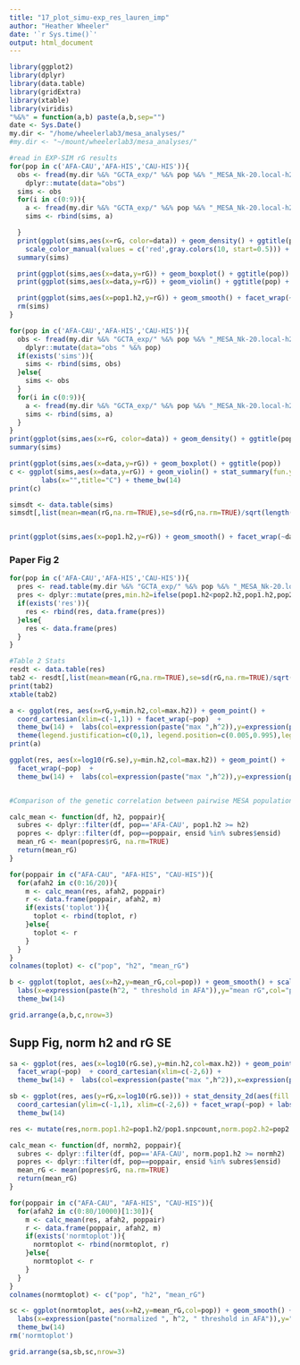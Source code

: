 ```yaml
---
title: "17_plot_simu-exp_res_lauren_imp"
author: "Heather Wheeler"
date: '`r Sys.time()`'
output: html_document
---
```


```r
library(ggplot2)
library(dplyr)
library(data.table)
library(gridExtra)
library(xtable)
library(viridis)
"%&%" = function(a,b) paste(a,b,sep="")
date <- Sys.Date()
my.dir <- "/home/wheelerlab3/mesa_analyses/"
#my.dir <- "~/mount/wheelerlab3/mesa_analyses/"

#read in EXP-SIM rG results
for(pop in c('AFA-CAU','AFA-HIS','CAU-HIS')){
  obs <- fread(my.dir %&% "GCTA_exp/" %&% pop %&% "_MESA_Nk-20.local-h2_gen-corr_UMich_imp.2018-05-03.txt") %>% 
    dplyr::mutate(data="obs")
  sims <- obs
  for(i in c(0:9)){
    a <- fread(my.dir %&% "GCTA_exp/" %&% pop %&% "_MESA_Nk-20.local-h2_gen-corr_EXP-SIM-" %&% i %&% "_UMich_imp.2018-05-03.txt") %>% dplyr::mutate(data="sim" %&% i)
    sims <- rbind(sims, a)

  }
  print(ggplot(sims,aes(x=rG, color=data)) + geom_density() + ggtitle(pop) +
    scale_color_manual(values = c('red',gray.colors(10, start=0.5))) + theme_classic(14))
  summary(sims)

  print(ggplot(sims,aes(x=data,y=rG)) + geom_boxplot() + ggtitle(pop))
  print(ggplot(sims,aes(x=data,y=rG)) + geom_violin() + ggtitle(pop) + stat_summary(fun.y=mean, geom="point", color="blue", size=3))

  print(ggplot(sims,aes(x=pop1.h2,y=rG)) + geom_smooth() + facet_wrap(~data) + ggtitle(pop))
  rm(sims)
}
```

```r
for(pop in c('AFA-CAU','AFA-HIS','CAU-HIS')){
  obs <- fread(my.dir %&% "GCTA_exp/" %&% pop %&% "_MESA_Nk-20.local-h2_gen-corr_UMich_imp.2018-05-03.txt") %>% 
    dplyr::mutate(data="obs " %&% pop)
  if(exists('sims')){
    sims <- rbind(sims, obs)
  }else{
    sims <- obs
  }
  for(i in c(0:9)){
    a <- fread(my.dir %&% "GCTA_exp/" %&% pop %&% "_MESA_Nk-20.local-h2_gen-corr_EXP-SIM-" %&% i %&% "_UMich_imp.2018-05-03.txt") %>% dplyr::mutate(data="sim " %&% pop)
    sims <- rbind(sims, a)
  }
}
print(ggplot(sims,aes(x=rG, color=data)) + geom_density() + ggtitle(pop))
summary(sims)

print(ggplot(sims,aes(x=data,y=rG)) + geom_boxplot() + ggtitle(pop))
c <- ggplot(sims,aes(x=data,y=rG)) + geom_violin() + stat_summary(fun.y=mean, geom="point", color="blue", size=3) +
        labs(x="",title="C") + theme_bw(14)
print(c)

simsdt <- data.table(sims)
simsdt[,list(mean=mean(rG,na.rm=TRUE),se=sd(rG,na.rm=TRUE)/sqrt(length(rG[!is.na(rG)])),converged=length(rG[!is.na(rG)])),by='data']


print(ggplot(sims,aes(x=pop1.h2,y=rG)) + geom_smooth() + facet_wrap(~data) + ggtitle(pop))


```


### Paper Fig 2
```r
for(pop in c('AFA-CAU','AFA-HIS','CAU-HIS')){
  pres <- read.table(my.dir %&% "GCTA_exp/" %&% pop %&% "_MESA_Nk-20.local-h2_gen-corr_UMich_imp.2018-05-03_with_SNP_count.txt",header=T)
  pres <- dplyr::mutate(pres,min.h2=ifelse(pop1.h2<pop2.h2,pop1.h2,pop2.h2), max.h2=ifelse(pop1.h2>pop2.h2,pop1.h2,pop2.h2), pop=pop)
  if(exists('res')){
    res <- rbind(res, data.frame(pres))
  }else{
    res <- data.frame(pres)
  }
}

#Table 2 Stats
resdt <- data.table(res)
tab2 <- resdt[,list(mean=mean(rG,na.rm=TRUE),se=sd(rG,na.rm=TRUE)/sqrt(length(rG[!is.na(rG)])),converged=length(rG[!is.na(rG)])),by='pop']
print(tab2)
xtable(tab2)

a <- ggplot(res, aes(x=rG,y=min.h2,col=max.h2)) + geom_point() +
  coord_cartesian(xlim=c(-1,1)) + facet_wrap(~pop)  + 
  theme_bw(14) +  labs(col=expression(paste("max ",h^2)),y=expression(paste("min ", h^2)),title="A") + 
  theme(legend.justification=c(0,1), legend.position=c(0.005,0.995),legend.title = element_text(size=8),legend.text = element_text(size=8),legend.key.size = unit(0.2, "cm"))
print(a)

ggplot(res, aes(x=log10(rG.se),y=min.h2,col=max.h2)) + geom_point() +
  facet_wrap(~pop)  +
  theme_bw(14) +  labs(col=expression(paste("max ",h^2)),y=expression(paste("min ", h^2)))


#Comparison of the genetic correlation between pairwise MESA populations and the subset of genes with heritability (h\textsuperscript{2}) greater than a given threshold in AFA

calc_mean <- function(df, h2, poppair){
  subres <- dplyr::filter(df, pop=='AFA-CAU', pop1.h2 >= h2)
  popres <- dplyr::filter(df, pop==poppair, ensid %in% subres$ensid)
  mean_rG <- mean(popres$rG, na.rm=TRUE)
  return(mean_rG)
}

for(poppair in c("AFA-CAU", "AFA-HIS", "CAU-HIS")){
  for(afah2 in c(0:16/20)){
    m <- calc_mean(res, afah2, poppair)
    r <- data.frame(poppair, afah2, m)
    if(exists('toplot')){
      toplot <- rbind(toplot, r)
    }else{
      toplot <- r
    }
  }
}
colnames(toplot) <- c("pop", "h2", "mean_rG")

b <- ggplot(toplot, aes(x=h2,y=mean_rG,col=pop)) + geom_smooth() + scale_color_viridis(discrete=TRUE) +
  labs(x=expression(paste(h^2, " threshold in AFA")),y="mean rG",col="pop pair",title="B") +
  theme_bw(14)
```

```r
grid.arrange(a,b,c,nrow=3)
```

## Supp Fig, norm h2 and rG SE
```r
sa <- ggplot(res, aes(x=log10(rG.se),y=min.h2,col=max.h2)) + geom_point() +
  facet_wrap(~pop)  + coord_cartesian(xlim=c(-2,6)) + 
  theme_bw(14) +  labs(col=expression(paste("max ",h^2)),x=expression(paste(log["10"], " SE")),y=expression(paste("min ", h^2)),title="A")

sb <- ggplot(res, aes(y=rG,x=log10(rG.se))) + stat_density_2d(aes(fill = ..level..), geom = "polygon") + scale_color_viridis() +
  coord_cartesian(ylim=c(-1,1), xlim=c(-2,6)) + facet_wrap(~pop) + labs(x=expression(paste(log["10"], " SE")),title="B") +
  theme_bw(14) 

res <- mutate(res,norm.pop1.h2=pop1.h2/pop1.snpcount,norm.pop2.h2=pop2.h2/pop2.snpcount)

calc_mean <- function(df, normh2, poppair){
  subres <- dplyr::filter(df, pop=='AFA-CAU', norm.pop1.h2 >= normh2)
  popres <- dplyr::filter(df, pop==poppair, ensid %in% subres$ensid)
  mean_rG <- mean(popres$rG, na.rm=TRUE)
  return(mean_rG)
}

for(poppair in c("AFA-CAU", "AFA-HIS", "CAU-HIS")){
  for(afah2 in c(0:80/10000)[1:30]){
    m <- calc_mean(res, afah2, poppair)
    r <- data.frame(poppair, afah2, m)
    if(exists('normtoplot')){
      normtoplot <- rbind(normtoplot, r)
    }else{
      normtoplot <- r
    }
  }
}
colnames(normtoplot) <- c("pop", "h2", "mean_rG")

sc <- ggplot(normtoplot, aes(x=h2,y=mean_rG,col=pop)) + geom_smooth() + scale_color_viridis(discrete=TRUE) +
  labs(x=expression(paste("normalized ", h^2, " threshold in AFA")),y="mean rG",col="pop pair",title="C") +
  theme_bw(14)
rm('normtoplot')

grid.arrange(sa,sb,sc,nrow=3)
```